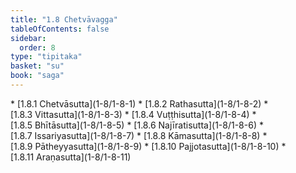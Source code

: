 ```yaml
---
title: "1.8 Chetvāvagga"
tableOfContents: false
sidebar:
  order: 8
type: "tipitaka"
basket: "su"
book: "saga"
---
```



<DynamicBreadcrumb />



<TableOfContents book="saga" section="1.8">
* [1.8.1 Chetvāsutta](1-8/1-8-1)
* [1.8.2 Rathasutta](1-8/1-8-2)
* [1.8.3 Vittasutta](1-8/1-8-3)
* [1.8.4 Vuṭṭhisutta](1-8/1-8-4)
* [1.8.5 Bhītāsutta](1-8/1-8-5)
* [1.8.6 Najīratisutta](1-8/1-8-6)
* [1.8.7 Issariyasutta](1-8/1-8-7)
* [1.8.8 Kāmasutta](1-8/1-8-8)
* [1.8.9 Pātheyyasutta](1-8/1-8-9)
* [1.8.10 Pajjotasutta](1-8/1-8-10)
* [1.8.11 Araṇasutta](1-8/1-8-11)
</TableOfContents>